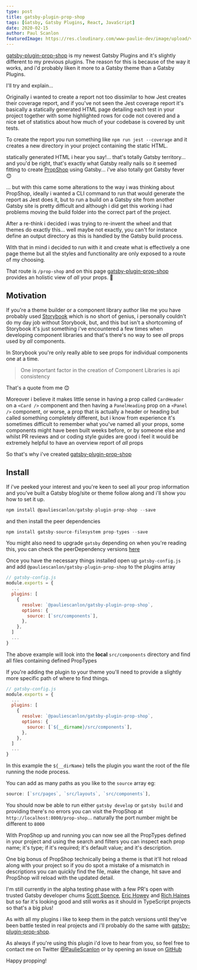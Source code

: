```yaml
---
type: post
title: gatsby-plugin-prop-shop
tags: [Gatsby, Gatsby Plugins, React, JavaScript]
date: 2020-02-15
author: Paul Scanlon
featuredImage: https://res.cloudinary.com/www-paulie-dev/image/upload/v1595915604/paulie.dev/2020/02/prop-shop_buykdi.jpg
---
```


[gatsby-plugin-prop-shop](https://github.com/PaulieScanlon/gatsby-plugin-prop-shop) is my newest Gatsby Plugins and it's
slightly different to my previous plugins. The reason for this is because of the way it works, and i'd probably liken it
more to a Gatsby theme than a Gatsby Plugins.

I'll try and explain...

Originally i wanted to create a report not too dissimilar to how Jest creates their coverage report, and if you've not
seen the Jest coverage report it's basically a statically generated HTML page detailing each test in your project
together with some highlighted rows for code not covered and a nice set of statistics about how much of your codebase is
covered by unit tests.

To create the report you run something like `npm run jest --coverage` and it creates a new directory in your project
containing the static HTML.

statically generated HTML i hear you say!... that's totally Gatsby territory... and you'd be right, that's exactly what
Gatsby really nails so it seemed fitting to create [PropShop](https://gatsby-plugin-prop-shop.netlify.app/prop-shop/)
using Gatsby... i've also totally got Gatsby fever 😊

... but with this came some alterations to the way i was thinking about PropShop, ideally i wanted a CLI command to run
that would generate the report as Jest does it, but to run a build on a Gatsby site from another Gatsby site is pretty
difficult and although i did get this working i had problems moving the build folder into the correct part of the
project.

After a re-think i decided i was trying to re-invent the wheel and that themes do exactly this... well maybe not
exactly, you can't for instance define an output directory as this is handled by the Gatsby build process.

With that in mind i decided to run with it and create what is effectively a one page theme but all the styles and
functionality are only exposed to a route of my choosing.

That route is `/prop-shop` and on this page
[gatsby-plugin-prop-shop](https://github.com/PaulieScanlon/gatsby-plugin-prop-shop) provides an holistic view of _all_
your props. 👏

## Motivation

If you're a theme builder or a component library author like me you have probably used
[Storybook](https://storybook.js.org/) which is no short of genius, i personally couldn't do my day job without
Storybook, but, and this but isn't a shortcoming of Storybook it's just something i've encountered a few times when
developing component libraries and that's there's no way to see _all_ props used by _all_ components.

In Storybook you're only really able to see props for individual components one at a time.

> One important factor in the creation of Component Libraries is api consistency

That's a quote from me 😊

Moreover i believe it makes little sense in having a prop called `CardHeader` on a `<Card />` component and then having
a `PanelHeading` prop on a `<Panel />` component, or worse, a prop that is actually a header or heading but called
something completely different, but i know from experience it's sometimes difficult to remember what you've named all
your props, some components might have been built weeks before, or by someone else and whilst PR reviews and or coding
style guides are good i feel it would be extremely helpful to have an overview report of _all_ props

So that's why i've created [gatsby-plugin-prop-shop](https://github.com/PaulieScanlon/gatsby-plugin-prop-shop)

## Install

If i've peeked your interest and you're keen to seel all your prop information and you've built a Gatsby blog/site or
theme follow along and i'll show you how to set it up.

```javascript
npm install @pauliescanlon/gatsby-plugin-prop-shop --save
```

and then install the peer dependencies

```javascript
npm install gatsby-source-filesystem prop-types --save
```

You might also need to upgrade `gatsby` depending on when you're reading this, you can check the peerDependency versions
[here](https://github.com/PaulieScanlon/gatsby-plugin-prop-shop/blob/master/%40pauliescanlon/gatsby-plugin-prop-shop/package.json#L29)

Once you have the necessary things installed open up `gatsby-config.js` and add `@pauliescanlon/gatsby-plugin-prop-shop`
to the plugins array

```javascript
// gatsby-config.js
module.exports = {
  ...
  plugins: [
    {
      resolve: `@pauliescanlon/gatsby-plugin-prop-shop`,
      options: {
        source: [`src/components`],
      },
    },
  ]
  ...
}
```

The above example will look into the **local** `src/components` directory and find all files containing defined
PropTypes

If you're adding the plugin to your theme you'll need to provide a slightly more specific path of where to find things.

```javascript
// gatsby-config.js
module.exports = {
  ...
  plugins: [
    {
      resolve: `@pauliescanlon/gatsby-plugin-prop-shop`,
      options: {
        source: [`${__dirname}/src/components`],
      },
    },
  ]
  ...
}
```

In this example the `${__dirName}` tells the plugin you want the root of the file running the node process.

You can add as many paths as you like to the `source` array eg:

```javascript
source: [`src/pages`, `src/layouts`, `src/components`],

```

You should now be able to run either `gatsby develop` or `gatsby build` and providing there's no errors you can visit
the PropShop at `http://localhost:8000/prop-shop`... naturally the port number might be different to `8000`

With PropShop up and running you can now see all the PropTypes defined in your project and using the search and filters
you can inspect each prop name; it's type; if it's required; it's default value; and it's description.

<AstroImage
  width='768'
  height='480'
  alt='Screenshot of PropShop'
  url='https://res.cloudinary.com/www-paulie-dev/image/upload/v1595915589/paulie.dev/2020/02/prop-shop-demo_e3x0tu.jpg'
/>

One big bonus of PropShop technically being a theme is that it'll hot reload along with your project so if you do spot a
mistake of a mismatch in descriptions you can quickly find the file, make the change, hit save and PropShop will reload
with the updated detail.

I'm still currently in the alpha testing phase with a few PR's open with trusted Gatsby developer chums
[Scott Spence](https://twitter.com/spences10), [Eric Howey](https://twitter.com/erchwy) and
[Rich Haines](https://twitter.com/studio_hungry) but so far it's looking good and still works as it should in TypeScript
projects so that's a big plus!

As with all my plugins i like to keep them in the patch versions until they've been battle tested in real projects and
i'll probably do the same with [gatsby-plugin-prop-shop](https://github.com/PaulieScanlon/gatsby-plugin-prop-shop).

As always if you're using this plugin i'd love to hear from you, so feel free to contact me on Twitter
[@PaulieScanlon](https://twitter.com/PaulieScanlon) or by opening an issue on
[GitHub](https://github.com/PaulieScanlon/gatsby-plugin-prop-shop/issues)

Happy propping!
